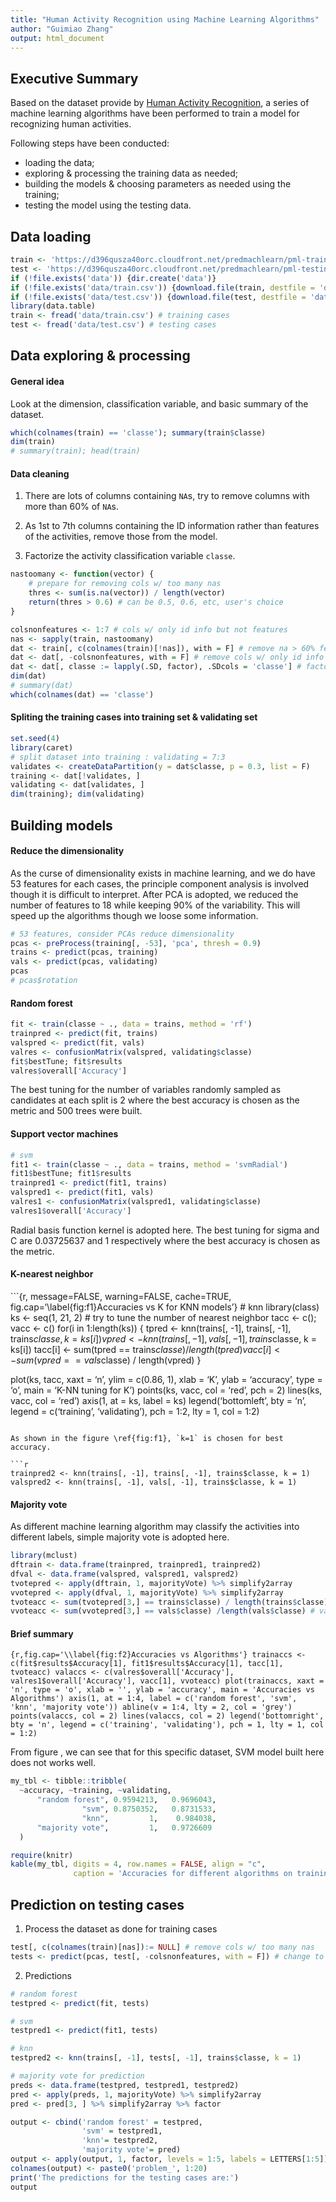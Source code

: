 ---
title: "Human Activity Recognition using Machine Learning Algorithms"
author: "Guimiao Zhang"
output: html_document
---

## Executive Summary

Based on the dataset provide by [Human Activity Recognition](http://groupware.les.inf.puc-rio.br/har), a series of machine learning algorithms have been performed to train a model for recognizing human activities.


Following steps have been conducted:

- loading the data;
- exploring & processing the training data as needed;
- building the models & choosing parameters as needed using the training;
- testing the model using the testing data.

## Data loading
```{r, message=FALSE, warning=FALSE}
train <- 'https://d396qusza40orc.cloudfront.net/predmachlearn/pml-training.csv'
test <- 'https://d396qusza40orc.cloudfront.net/predmachlearn/pml-testing.csv'
if (!file.exists('data')) {dir.create('data')}
if (!file.exists('data/train.csv')) {download.file(train, destfile = 'data/train.csv')}
if (!file.exists('data/test.csv')) {download.file(test, destfile = 'data/test.csv')}
library(data.table)
train <- fread('data/train.csv') # training cases
test <- fread('data/test.csv') # testing cases
```

## Data exploring & processing

#### General idea

Look at the dimension, classification variable, and basic summary of the dataset.
```{r, message=FALSE, warning=FALSE}
which(colnames(train) == 'classe'); summary(train$classe)
dim(train)
# summary(train); head(train)
```

#### Data cleaning

1. There are lots of columns containing `NA`s, try to remove columns with more than 60% of `NA`s.

2. As 1st to 7th columns containing the ID information rather than features of the activities, remove those from the model.

3. Factorize the activity classification variable `classe`.
```{r}
nastoomany <- function(vector) {
    # prepare for removing cols w/ too many nas
    thres <- sum(is.na(vector)) / length(vector)
    return(thres > 0.6) # can be 0.5, 0.6, etc, user's choice
}

colsnonfeatures <- 1:7 # cols w/ only id info but not features
nas <- sapply(train, nastoomany)
dat <- train[, c(colnames(train)[!nas]), with = F] # remove na > 60% features
dat <- dat[, -colsnonfeatures, with = F] # remove cols w/ only id info
dat <- dat[, classe := lapply(.SD, factor), .SDcols = 'classe'] # factor classes
dim(dat)
# summary(dat)
which(colnames(dat) == 'classe')
```

#### Spliting the training cases into training set & validating set
```{r, message=FALSE, warning=FALSE}
set.seed(4)
library(caret)
# split dataset into training : validating = 7:3
validates <- createDataPartition(y = dat$classe, p = 0.3, list = F)
training <- dat[!validates, ]
validating <- dat[validates, ]
dim(training); dim(validating)
```

## Building models

#### Reduce the dimensionality

As the curse of dimensionality exists in machine learning, and we do have 53 features for each cases, the principle component analysis is involved though it is difficult to interpret. After PCA is adopted, we reduced the number of features to 18 while keeping 90% of the variability. This will speed up the algorithms though we loose some information.
```{r,cache=TRUE}
# 53 features, consider PCAs reduce dimensionality
pcas <- preProcess(training[, -53], 'pca', thresh = 0.9)
trains <- predict(pcas, training)
vals <- predict(pcas, validating)
pcas
# pcas$rotation
```

#### Random forest
```{r, cache=TRUE}
fit <- train(classe ~ ., data = trains, method = 'rf')
trainpred <- predict(fit, trains)
valspred <- predict(fit, vals)
valres <- confusionMatrix(valspred, validating$classe)
fit$bestTune; fit$results
valres$overall['Accuracy']
```

The best tuning for the number of variables randomly sampled as candidates at each split is 2 where the best accuracy is chosen as the metric and 500 trees were built.

#### Support vector machines
```{r, message=FALSE, warning=FALSE,cache=TRUE}
# svm
fit1 <- train(classe ~ ., data = trains, method = 'svmRadial')
fit1$bestTune; fit1$results
trainpred1 <- predict(fit1, trains)
valspred1 <- predict(fit1, vals)
valres1 <- confusionMatrix(valspred1, validating$classe)
valres1$overall['Accuracy']
```
Radial basis function kernel is adopted here. The best tuning for sigma and C are 0.03725637 and 1 respectively where the best accuracy is chosen as the metric.

#### K-nearest neighbor
```{r, message=FALSE, warning=FALSE, cache=TRUE, fig.cap='\\label{fig:f1}Accuracies vs K for KNN models'}
# knn
library(class)
ks <- seq(1, 21, 2) # try to tune the number of nearest neighbor
tacc <- c(); vacc <- c()
for(i in 1:length(ks)) {
    tpred <- knn(trains[, -1], trains[, -1], trains$classe, k = ks[i])
    vpred <- knn(trains[, -1], vals[, -1], trains$classe, k = ks[i])
    tacc[i] <- sum(tpred == trains$classe) / length(tpred)
    vacc[i] <- sum(vpred == vals$classe) / length(vpred)
}

plot(ks, tacc, xaxt = 'n', ylim = c(0.86, 1), xlab = 'K', ylab = 'accuracy', type = 'o', main = 'K-NN tuning for K')
points(ks, vacc, col = 'red', pch = 2)
lines(ks, vacc, col = 'red')
axis(1, at = ks, label = ks)
legend('bottomleft', bty = 'n', legend = c('training', 'validating'), pch = 1:2, lty = 1, col = 1:2)
```

As shown in the figure \ref{fig:f1}, `k=1` is chosen for best accuracy.

```{r, message=FALSE, warning=FALSE,cache=TRUE}
trainpred2 <- knn(trains[, -1], trains[, -1], trains$classe, k = 1)
valspred2 <- knn(trains[, -1], vals[, -1], trains$classe, k = 1)
```

#### Majority vote
As different machine learning algorithm may classify the activities into different labels, simple majority vote is adopted here.

```{r, message=FALSE, warning=FALSE}
library(mclust)
dftrain <- data.frame(trainpred, trainpred1, trainpred2)
dfval <- data.frame(valspred, valspred1, valspred2)
tvotepred <- apply(dftrain, 1, majorityVote) %>% simplify2array
vvotepred <- apply(dfval, 1, majorityVote) %>% simplify2array
tvoteacc <- sum(tvotepred[3,] == trains$classe) / length(trains$classe) # train acc.
vvoteacc <- sum(vvotepred[3,] == vals$classe) /length(vals$classe) # val. acc.
```

#### Brief summary
```{r,fig.cap='\\label{fig:f2}Accuracies vs Algorithms'}
trainaccs <- c(fit$results$Accuracy[1], fit1$results$Accuracy[1], tacc[1], tvoteacc)
valaccs <- c(valres$overall['Accuracy'], valres1$overall['Accuracy'], vacc[1], vvoteacc)
plot(trainaccs, xaxt = 'n', type = 'o', xlab = '', ylab = 'accuracy', main = 'Accuracies vs Algorithms')
axis(1, at = 1:4, label = c('random forest', 'svm', 'knn', 'majority vote'))
abline(v = 1:4, lty = 2, col = 'grey')
points(valaccs, col = 2)
lines(valaccs, col = 2)
legend('bottomright', bty = 'n', legend = c('training', 'validating'), pch = 1, lty = 1, col = 1:2)
```

From figure \ref{fig:f2}, we can see that for this specific dataset, SVM model built here does not works well. 

```{r, warning=FALSE,message=FALSE}
my_tbl <- tibble::tribble(
  ~accuracy, ~training, ~validating,
      "random forest", 0.9594213,   0.9696043,
                "svm", 0.8750352,   0.8731533,
                "knn",         1,    0.984038,
      "majority vote",         1,   0.9726609
  )

require(knitr)
kable(my_tbl, digits = 4, row.names = FALSE, align = "c",
              caption = 'Accuracies for different algorithms on training set & validating set')

```

## Prediction on testing cases

1. Process the dataset as done for training cases
```{r}
test[, c(colnames(train)[nas]):= NULL] # remove cols w/ too many nas
tests <- predict(pcas, test[, -colsnonfeatures, with = F]) # change to pcas 
```

2. Predictions
```{r, results='hold'}
# random forest
testpred <- predict(fit, tests)

# svm
testpred1 <- predict(fit1, tests)

# knn
testpred2 <- knn(trains[, -1], tests[, -1], trains$classe, k = 1)

# majority vote for prediction
preds <- data.frame(testpred, testpred1, testpred2)
pred <- apply(preds, 1, majorityVote) %>% simplify2array
pred <- pred[3, ] %>% simplify2array %>% factor

output <- cbind('random forest' = testpred, 
                'svm' = testpred1,
                'knn'= testpred2,
                'majority vote'= pred)
output <- apply(output, 1, factor, levels = 1:5, labels = LETTERS[1:5])
colnames(output) <- paste0('problem_', 1:20)
print('The predictions for the testing cases are:')
output
```

